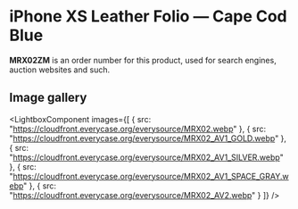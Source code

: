
# iPhone XS Leather Folio — Cape Cod Blue

<Callout type='info' emoji='👉🏻'>**MRX02ZM** is an order number for this product, used for search engines, auction websites and such.</Callout>

## Image gallery

<LightboxComponent
    images={[
      {
        src: "https://cloudfront.everycase.org/everysource/MRX02.webp"
      },
      {
        src: "https://cloudfront.everycase.org/everysource/MRX02_AV1_GOLD.webp"
      },
      {
        src: "https://cloudfront.everycase.org/everysource/MRX02_AV1_SILVER.webp"
      },
      {
        src: "https://cloudfront.everycase.org/everysource/MRX02_AV1_SPACE_GRAY.webp"
      },
      {
        src: "https://cloudfront.everycase.org/everysource/MRX02_AV2.webp"
      }
    ]}
  />
